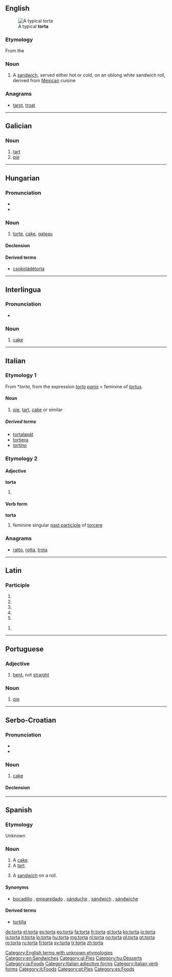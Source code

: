 ==English==
[[File:TORTA DE HUEVO.jpg|thumb|A typical '''torta''']]

===Etymology===

From the {{etyl|es}} {{term|lang=es|torta}}

===Noun===
{{en-noun}}

# A [[sandwich]], served either hot or cold, on an oblong white sandwich roll, derived from [[Mexican]] cuisine

===Anagrams===
* [[tarot#English|tarot]], [[troat#English|troat]]

[[Category:English terms with unknown etymologies]]
[[Category:en:Sandwiches]]

----

==Galician==

===Noun===
{{gl-noun|f}}

# [[tart]]
# [[pie]]

[[Category:gl:Pies]]

----

==Hungarian==

===Pronunciation===
* {{IPA|/ˈtortɒ/|lang=hu}}
* {{hyphenation|tor|ta}}

===Noun===
{{hu-noun|pl=torták}}

# [[torte]], [[cake]], [[gateau]]

====Declension====
{{hu-decl-k-back|tort|á}}{{hu-pos-tok|tortá}}

====Derived terms====
* [[csokoládétorta]]

[[Category:hu:Desserts]]

----

==Interlingua==

===Pronunciation===
* {{IPA|/ˈtor.ta/|lang=ia}}

===Noun===
{{ia-noun|s}}

# [[cake]]

[[Category:ia:Foods]]

----

==Italian==

===Etymology 1===
From {{etyl|VL.|it}} *''torta'', from the expression ''[[torta]]'' ''[[panis]]'' < feminine of {{etyl|la|it}} ''[[tortus]]''.

====Noun====
{{it-noun|tort|f|a|e}}

# [[pie]], [[tart]], [[cake]] or similar

=====Derived terms=====
* [[tortalapát]]
* [[tortiera]]
* [[tortino]]

===Etymology 2===

====Adjective====
'''torta''' {{s}}

# {{feminine of|torto#Adjective|torto}}

====Verb form====
'''torta'''

# feminine singular [[past participle]] of [[torcere]]

===Anagrams===
* [[ratto#Italian|ratto]], [[rotta#Italian|rotta]], [[trota#Italian|trota]]

[[Category:Italian adjective forms]]
[[Category:Italian verb forms]]
[[Category:it:Foods]]

----

==Latin==

===Participle===
{{la-part-form|torta}}

# {{inflection of|tortus|tortus|nom|f|s|lang=la}}
# {{inflection of|tortus|tortus|nom|n|p|lang=la}}
# {{inflection of|tortus|tortus|acc|n|p|lang=la}}
# {{inflection of|tortus|tortus|voc|f|s|lang=la}}
# {{inflection of|tortus|tortus|voc|n|p|lang=la}}

{{la-part-form|tortā}}

# {{inflection of|tortus|tortus|abl|f|s|lang=la}}


----

==Portuguese==

===Adjective===
{{infl|pt|adjective|g=f|maculine|torto}}

# [[bent]], not [[straight]]

===Noun===
{{pt-noun|f|tortas}}

# [[pie]]

[[Category:pt:Pies]]

----

==Serbo-Croatian==

===Pronunciation===
* {{IPA|/tôːrta/|lang=sh}}
* {{hyphenation|tor|ta}}

===Noun===
{{sh-noun|g=f|head=tȏrta|r|торта|то̑рта}}

# [[cake]]

====Declension====
{{sh-decl-noun
|tȏrta|torte
|torte|tȍrātā / tȏrtī
|torti|tortama
|tortu|torte
|torto|torte
|torti|tortama
|tortom|tortama
}}

----

==Spanish==

===Etymology===
Unknown

===Noun===
{{es-noun|f}}

# A [[cake]].
# A [[tart]].
# {{context|Mexico}} A [[sandwich]] on a roll.

====Synonyms====
* {{sense|sandwich}}  [[bocadillo]] {{m}}, [[emparedado]] {{m}}, [[sánduche]] {{m}}, [[sándwich]] {{m}}, [[sándwiche]] {{m}}

====Derived terms====
* [[tortilla]] {{f}}

[[Category:es:Foods]]

[[de:torta]]
[[el:torta]]
[[es:torta]]
[[eo:torta]]
[[fa:torta]]
[[fr:torta]]
[[gl:torta]]
[[ko:torta]]
[[io:torta]]
[[is:torta]]
[[it:torta]]
[[lo:torta]]
[[hu:torta]]
[[mg:torta]]
[[nl:torta]]
[[no:torta]]
[[pl:torta]]
[[pt:torta]]
[[ro:torta]]
[[ru:torta]]
[[fi:torta]]
[[sv:torta]]
[[tr:torta]]
[[zh:torta]]